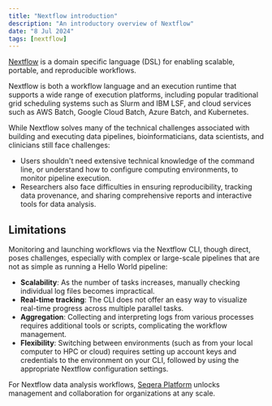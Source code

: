 ```yaml
---
title: "Nextflow introduction"
description: "An introductory overview of Nextflow"
date: "8 Jul 2024"
tags: [nextflow]
---
```



[Nextflow](https://www.nextflow.io/) is a domain specific language (DSL) for enabling scalable, portable, and reproducible workflows.

Nextflow is both a workflow language and an execution runtime that supports a wide range of execution platforms, including popular traditional grid scheduling systems such as Slurm and IBM LSF, and cloud services such as AWS Batch, Google Cloud Batch, Azure Batch, and Kubernetes.

While Nextflow solves many of the technical challenges associated with building and executing data pipelines, bioinformaticians, data scientists, and clinicians still face challenges:

- Users shouldn't need extensive technical knowledge of the command line, or understand how to configure computing environments, to monitor pipeline execution.
- Researchers also face difficulties in ensuring reproducibility, tracking data provenance, and sharing comprehensive reports and interactive tools for data analysis.

## Limitations

Monitoring and launching workflows via the Nextflow CLI, though direct, poses challenges, especially with complex or large-scale pipelines that are not as simple as running a Hello World pipeline:

- **Scalability**: As the number of tasks increases, manually checking individual log files becomes impractical.
- **Real-time tracking**: The CLI does not offer an easy way to visualize real-time progress across multiple parallel tasks.
- **Aggregation**: Collecting and interpreting logs from various processes requires additional tools or scripts, complicating the workflow management.
- **Flexibility**: Switching between environments (such as from your local computer to HPC or cloud) requires setting up account keys and credentials to the environment on your CLI, followed by using the appropriate Nextflow configuration settings.

For Nextflow data analysis workflows, [Seqera Platform](./002_what_is_the_seqera_platform.mdx) unlocks management and collaboration for organizations at any scale. 
